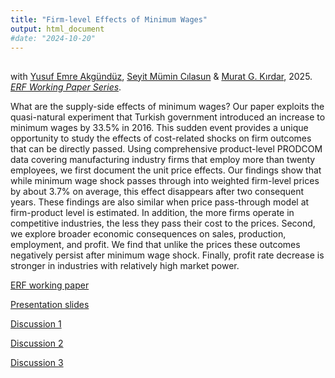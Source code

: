 ```yaml
---
title: "Firm-level Effects of Minimum Wages"
output: html_document
#date: "2024-10-20"
---
```



## 
with [Yusuf Emre Akgündüz](http://myweb.sabanciuniv.edu/emreakgunduz/), [Seyit Mümin Cılasun](https://avesis.tedu.edu.tr/seyit.cilasun) & [Murat G. Kırdar](https://muratguraykirdar.weebly.com/), 2025. [*ERF Working Paper Series*](https://erf.org.eg/publication_cat/working-paper-series/).

What are the supply-side effects of minimum wages? Our paper exploits the quasi-natural experiment that Turkish government introduced an increase to minimum wages by 33.5\% in 2016. This sudden event provides a unique opportunity to study the effects of cost-related shocks on firm outcomes that can be directly passed. Using comprehensive product-level PRODCOM data covering manufacturing industry firms that employ more than twenty employees, we first document the unit price effects. Our findings show that while minimum wage shock passes through into weighted firm-level prices by about 3.7\% on average, this effect disappears after two consequent years. These findings are also similar when price pass-through model at firm-product level is estimated. In addition, the more firms operate in competitive industries, the less they pass their cost to the prices. Second, we explore broader economic consequences on sales, production, employment, and profit. We find that unlike the prices these outcomes negatively persist after minimum wage shock. Finally, profit rate decrease is stronger in industries with relatively high market power.


[ERF working paper](https://erf.org.eg/publications/firm-level-effects-of-minimum-wages/)

[Presentation slides](https://uguraytun.github.io/uguraytun/TEA_presentation_minwage.pdf)

[Discussion 1](https://uguraytun.github.io/uguraytun/discussion_1.pdf)


[Discussion 2](https://uguraytun.github.io/uguraytun/discussion_2.pdf)

[Discussion 3](https://uguraytun.github.io/uguraytun/discussion_3.pdf)

